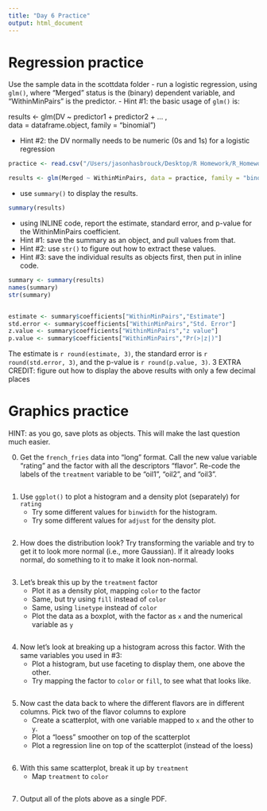 ```yaml
---
title: "Day 6 Practice"
output: html_document
---
```


# Regression practice

Use the sample data in the scottdata folder
  - run a logistic regression, using `glm()`, where "Merged" status is the (binary) dependent variable, and "WithinMinPairs" is the predictor.
  - Hint #1: the basic usage of `glm()` is:

results <- glm(DV ~ predictor1 + predictor2 + ...  ,                               
               data = dataframe.object, family = "binomial")
               
  - Hint #2: the DV normally needs to be numeric (0s and 1s) for a logistic regression
               
```r

practice <- read.csv("/Users/jasonhasbrouck/Desktop/R Homework/R_Homework_Jason_Hasbrouck/scottdata/CognitionPaperFinalData.csv")

results <- glm(Merged ~ WithinMinPairs, data = practice, family = "binomial")

```

  - use `summary()` to display the results.
  
```r
summary(results)

```

  - using INLINE code, report the estimate, standard error, and p-value for the WithinMinPairs coefficient.  
  - Hint #1: save the summary as an object, and pull values from that. 
  - Hint #2: use `str()` to figure out how to extract these values. 
  - Hint #3: save the individual results as objects first, then put in inline code.

```r
summary <- summary(results)
names(summary)
str(summary)


estimate <- summary$coefficients["WithinMinPairs","Estimate"]
std.error <- summary$coefficients["WithinMinPairs","Std. Error"]
z.value <- summary$coefficients["WithinMinPairs","z value"]
p.value <- summary$coefficients["WithinMinPairs","Pr(>|z|)"]

```

The estimate is `r round(estimate, 3)`, the standard error is `r round(std.error, 3)`, and the p-value is `r round(p.value, 3)`.
3
EXTRA CREDIT: figure out how to display the above results with only a few decimal places


# Graphics practice

HINT: as you go, save plots as objects. This will make the last question much easier.

0. Get the `french_fries` data into "long" format.  Call the new value variable "rating" and the factor with all the descriptors "flavor". Re-code the labels of the `treatment` variable to be "oil1", "oil2", and "oil3".

```r

```

1. Use `ggplot()` to plot a histogram and a density plot (separately) for `rating` 
   - Try some different values for `binwidth` for the histogram.
   - Try some different values for `adjust` for the density plot.

```r

```

2. How does the distribution look?  Try transforming the variable and try to get it to look more normal (i.e., more Gaussian).  If it already looks normal, do something to it to make it look non-normal.

```r

```

3. Let's break this up by the `treatment` factor
   - Plot it as a density plot, mapping `color` to the factor
   - Same, but try using `fill` instead of `color`
   - Same, using `linetype` instead of `color`
   - Plot the data as a boxplot, with the factor as `x` and the numerical variable as `y`

```r


```

4. Now let's look at breaking up a histogram across this factor.  With the same variables you used in #3:
   - Plot a histogram, but use faceting to display them, one above the other.
   - Try mapping the factor to `color` or `fill`, to see what that looks like.

```r

```

5. Now cast the data back to where the different flavors are in different columns. Pick two of the flavor columns to explore
   - Create a scatterplot, with one variable mapped to `x` and the other to `y`.
   - Plot a "loess" smoother on top of the scatterplot
   - Plot a regression line on top of the scatterplot (instead of the loess)

```r

```

6. With this same scatterplot, break it up by `treatment`
   - Map `treatment` to `color`
 
```r

```

7. Output all of the plots above as a single PDF.

```r

```

